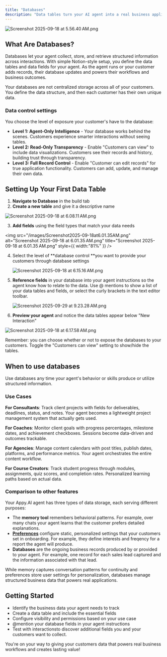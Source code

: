 ```yaml
---
title: "Databases"
description: "Data tables turn your AI agent into a real business application that stores important information for your customers. Structured, persistent data, brings lasting power to your agent's workflows."
---
```


![Screenshot 2025-09-18 at 5.56.40 AM.png](/images/Screenshot2025-09-18at5.56.40AM.png)

## What Are Databases?

Databases let your agent collect, store, and retrieve structured information across interactions. With simple Notion-style setup, you define the data tables and data fields for your agent. As the agent runs or your customer adds records, their database updates and powers their workflows and business outcomes.

<Note>
  Your databases are not centralized storage across all of your customers. You define the data structure, and then each customer has their own unique data.
</Note>

### Data control settings

You choose the level of exposure your customer's have to the database:

- **Level 1: Agent-Only Intelligence** - Your database works behind the scenes. Customers experience smarter interactions without seeing tables.
- **Level 2: Read-Only Transparency** - Enable "Customers can view" to include data visualizations. Customers see their records and history, building trust through transparency.
- **Level 3: Full Record Control** - Enable "Customer can edit records" for true application functionality. Customers can add, update, and manage their own data.

## Setting Up Your First Data Table

1. **Navigate to Database** in the build tab
2. **Create a new table** and give it a descriptive name

![Screenshot 2025-09-18 at 6.08.11 AM.png](/images/Screenshot2025-09-18at6.08.11AM.png)

3. **Add fields** using the field types that match your data needs

<img
  src="/images/Screenshot2025-09-18at6.01.35AM.png"
  alt="Screenshot 2025-09-18 at 6.01.35 AM.png"
  title="Screenshot 2025-09-18 at 6.01.35 AM.png"
  style={{ width:"81%" }}
/>

4. Select the level of **database control **you want to provide your customers through database settings

   ![Screenshot 2025-09-18 at 6.15.16 AM.png](/images/Screenshot2025-09-18at6.15.16AM.png)
5. **Reference fields** in your database into your agent instructions so the agent know how to relate to the data. Use @ mentions to show a list of your data tables and fields, or select the curly brackets in the text editor toolbar.

   ![Screenshot 2025-09-29 at 9.23.28 AM.png](/images/Screenshot2025-09-29at9.23.28AM.png)
6. **Preview your agent** and notice the data tables appear below "New Interaction"

![Screenshot 2025-09-18 at 6.17.58 AM.png](/images/Screenshot2025-09-18at6.17.58AM.png)

<Note>
  Remember: you can choose whether or not to expose the databases to your customers. Toggle the "Customers can view" setting to show/hide the tables.
</Note>

## When to use databases

Use databases any time your agent's behavior or skills produce or utilize structured information.

### Use Cases

**For Consultants**: Track client projects with fields for deliverables, deadlines, status, and notes. Your agent becomes a lightweight project management system that actually gets used.

**For Coaches**: Monitor client goals with progress percentages, milestone dates, and achievement checkboxes. Sessions become data-driven and outcomes trackable.

**For Agencies**: Manage content calendars with post titles, publish dates, platforms, and performance metrics. Your agent orchestrates the entire content workflow.

**For Course Creators**: Track student progress through modules, assignments, quiz scores, and completion rates. Personalized learning paths based on actual data.

### Comparison to other features

Your Appy.AI agent has three types of data storage, each serving different purposes:

- The **memory tool** remembers behavioral patterns. For example, over many chats your agent learns that the customer prefers detailed explanations.
- [**Preferences**](/builder/preferences) configure static, personalized settings that your customers set in onboarding. For example, they define interests and freqency for a report the agent will produce.
- **Databases** are the ongoing business records produced by or provided to your agent. For example, one record for each sales lead captured and the information associated with that lead.

While memory captures conversation patterns for continuity and preferences store user settings for personalization, databases manage structured business data that powers real applications.

## Getting Started

- Identify the business data your agent needs to track
- Create a data table and include the essential fields
- Configure visibility and permissions based on your use case
- @mention your database fields in your agent instructions
- Test with interactionsto discover additional fields you and your customers want to collect.

You're on your way to giving your customers data that powers real business workflows and creates lasting value!